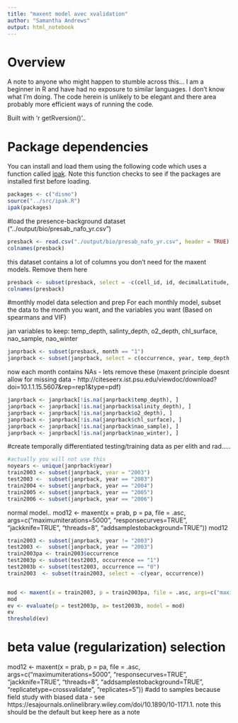 ```yaml
---
title: "maxent model avec xvalidation"
author: "Samantha Andrews"
output: html_notebook
---
```


# Overview
A note to anyone who might happen to stumble across this... I am a beginner in R and have had no exposure to similar languages. I don't know what I'm doing. The code herein is unlikely to be elegant and there area probably more efficient ways of running the code.

Built with 'r getRversion()'..

# Package dependencies
You can install and load them using the following code which uses a function called [ipak](https://gist.github.com/stevenworthington/3178163). Note this function checks to see if the packages are installed first before loading.


```r
packages <- c("dismo")
source("../src/ipak.R")
ipak(packages)
```


#load the presence-background dataset 
("../output/bio/presab_nafo_yr.csv")

```r
presback <- read.csv("./output/bio/presab_nafo_yr.csv", header = TRUE)
colnames(presback)
```

this dataset contains a lot of columns you don't need for the maxent models. Remove them here

```r
presback <- subset(presback, select = -c(cell_id, id, decimalLatitude, decimalLongitude, datecollected, institutioncode, individualcount, depth, resname, originalscientificname, collectioncode, day, nafo_zone, gear, longitude_meters, latitude_meters, total_cell_obs_xy, total_cell_obs_xyt, bottom_depth, XXtotal_cell_obs_xyzt, temp_celsius_depth, temp_celsius_surface, longitude_meters.1, latitude_meters.1, bottom_depth_glorys, longitude_meters.2, latitude_meters.2, cell_id_3d, total_cell_obs_xyzt))
colnames(presback)
```

#monthly model data selection and prep
For each monthly model, subset the data to the month you want, and the variables you want (Based on spearmans and VIF)

jan variables to keep: temp_depth, salinty_depth, o2_depth, chl_surface, nao_sample, nao_winter 
```r
janprback <- subset(presback, month == "1")
janprback <- subset(janprback, select = c(occurrence, year, temp_depth, salinity_depth, o2_depth, chl_surface, nao_sample, nao_winter))
```

now each month contains NAs - lets remove these (maxent principle doesnt allow for missing data - http://citeseerx.ist.psu.edu/viewdoc/download?doi=10.1.1.15.5607&rep=rep1&type=pdf)

```r
janprback <- janprback[!is.na(janprback$temp_depth), ]
janprback <- janprback[!is.na(janprback$salinity_depth), ]
janprback <- janprback[!is.na(janprback$o2_depth), ]
janprback <- janprback[!is.na(janprback$chl_surface), ]
janprback <- janprback[!is.na(janprback$nao_sample), ]
janprback <- janprback[!is.na(janprback$nao_winter), ]
```


#create temporally differentiated testing/training data
as per elith and rad.....

```r
#actually you will not use this
noyears <- unique(janprback$year)
train2003 <- subset(janprback, year = "2003")
test2003 <-  subset(janprback, year == "2003")
train2004 <- subset(janprback, year == "2004")
train2005 <- subset(janprback, year == "2005")
train2006 <- subset(janprback, year == "2006")
```

normal model..
mod12 <- maxent(x = prab, p = pa, file = .asc, args=c("maximumiterations=5000", "responsecurves=TRUE", "jackknife=TRUE", "threads=8", "addsamplestobackground=TRUE")) 
mod12

```r
train2003 <- subset(janprback, year != "2003")
test2003 <-  subset(janprback, year == "2003")
train2003pa <- train2003$occurrence
test2003p <- subset(test2003, occurrence == "1")
test2003b <- subset(test2003, occurrence == "0")
train2003  <- subset(train2003, select = -c(year, occurrence))


mod <- maxent(x = train2003, p = train2003pa, file = .asc, args=c("maximumiterations=5000", "responsecurves=TRUE", "jackknife=TRUE", "threads=8", "addsamplestobackground=TRUE"))
mod
ev <- evaluate(p = test2003p, a= test2003b, model = mod)
ev
threshold(ev)
```



# beta value (regularization) selection

mod12 <- maxent(x = prab, p = pa, file = .asc, args=c("maximumiterations=5000", "responsecurves=TRUE", "jackknife=TRUE", "threads=8", "addsamplestobackground=TRUE", "replicatetype=crossvalidate", "replicates=5")) #add to samples because field study with biased data - see https://esajournals.onlinelibrary.wiley.com/doi/10.1890/10-1171.1. note this should be the default but keep here as a note


